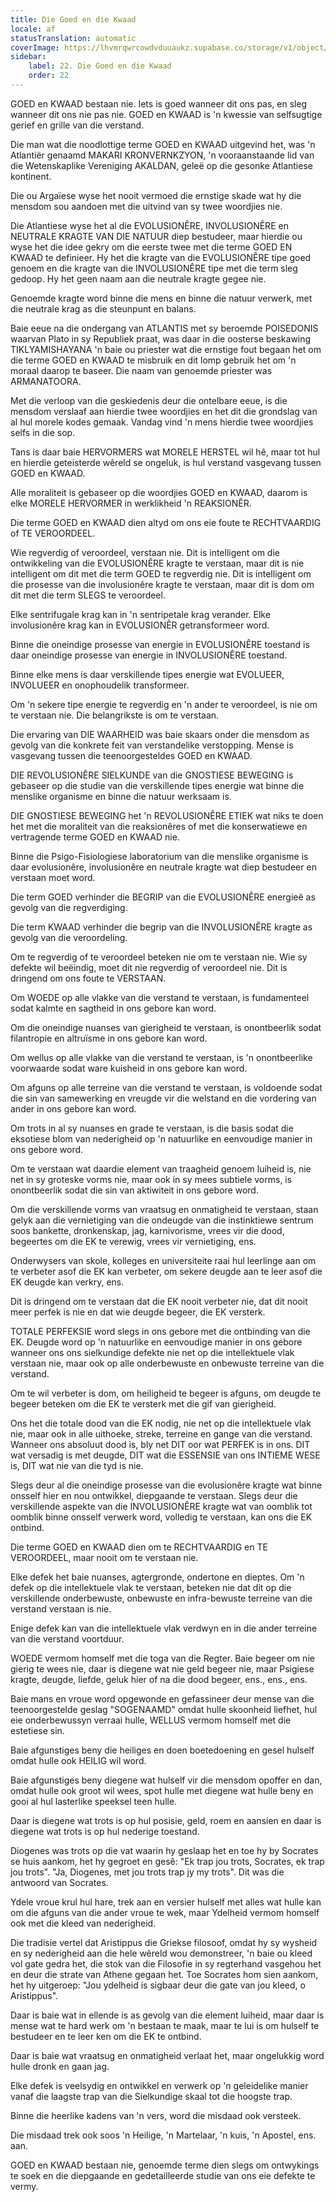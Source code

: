 ```yaml
---
title: Die Goed en die Kwaad
locale: af
statusTranslation: automatic
coverImage: https://lhvmrqwrcowdvduuaukz.supabase.co/storage/v1/object/public/strapi-uploads/small_cover-educacion-fundamental.webp-2d51a7828a2b1309555be27f7e2a61a0.webp
sidebar:
    label: 22. Die Goed en die Kwaad
    order: 22
---
```

GOED en KWAAD bestaan nie. Iets is goed wanneer dit ons pas, en sleg wanneer dit ons nie pas nie. GOED en KWAAD is 'n kwessie van selfsugtige gerief en grille van die verstand.

Die man wat die noodlottige terme GOED en KWAAD uitgevind het, was 'n Atlantiër genaamd MAKARI KRONVERNKZYON, 'n vooraanstaande lid van die Wetenskaplike Vereniging AKALDAN, geleë op die gesonke Atlantiese kontinent.

Die ou Argaïese wyse het nooit vermoed die ernstige skade wat hy die mensdom sou aandoen met die uitvind van sy twee woordjies nie.

Die Atlantiese wyse het al die EVOLUSIONÊRE, INVOLUSIONÊRE en NEUTRALE KRAGTE VAN DIE NATUUR diep bestudeer, maar hierdie ou wyse het die idee gekry om die eerste twee met die terme GOED EN KWAAD te definieer. Hy het die kragte van die EVOLUSIONÊRE tipe goed genoem en die kragte van die INVOLUSIONÊRE tipe met die term sleg gedoop. Hy het geen naam aan die neutrale kragte gegee nie.

Genoemde kragte word binne die mens en binne die natuur verwerk, met die neutrale krag as die steunpunt en balans.

Baie eeue na die ondergang van ATLANTIS met sy beroemde POISEDONIS waarvan Plato in sy Republiek praat, was daar in die oosterse beskawing TIKLYAMISHAYANA 'n baie ou priester wat die ernstige fout begaan het om die terme GOED en KWAAD te misbruik en dit lomp gebruik het om 'n moraal daarop te baseer. Die naam van genoemde priester was ARMANATOORA.

Met die verloop van die geskiedenis deur die ontelbare eeue, is die mensdom verslaaf aan hierdie twee woordjies en het dit die grondslag van al hul morele kodes gemaak. Vandag vind 'n mens hierdie twee woordjies selfs in die sop.

Tans is daar baie HERVORMERS wat MORELE HERSTEL wil hê, maar tot hul en hierdie geteisterde wêreld se ongeluk, is hul verstand vasgevang tussen GOED en KWAAD.

Alle moraliteit is gebaseer op die woordjies GOED en KWAAD, daarom is elke MORELE HERVORMER in werklikheid 'n REAKSIONÊR.

Die terme GOED en KWAAD dien altyd om ons eie foute te RECHTVAARDIG of TE VEROORDEEL.

Wie regverdig of veroordeel, verstaan nie. Dit is intelligent om die ontwikkeling van die EVOLUSIONÊRE kragte te verstaan, maar dit is nie intelligent om dit met die term GOED te regverdig nie. Dit is intelligent om die prosesse van die involusionêre kragte te verstaan, maar dit is dom om dit met die term SLEGS te veroordeel.

Elke sentrifugale krag kan in 'n sentripetale krag verander. Elke involusionêre krag kan in EVOLUSIONÊR getransformeer word.

Binne die oneindige prosesse van energie in EVOLUSIONÊRE toestand is daar oneindige prosesse van energie in INVOLUSIONÊRE toestand.

Binne elke mens is daar verskillende tipes energie wat EVOLUEER, INVOLUEER en onophoudelik transformeer.

Om 'n sekere tipe energie te regverdig en 'n ander te veroordeel, is nie om te verstaan nie. Die belangrikste is om te verstaan.

Die ervaring van DIE WAARHEID was baie skaars onder die mensdom as gevolg van die konkrete feit van verstandelike verstopping. Mense is vasgevang tussen die teenoorgesteldes GOED en KWAAD.

DIE REVOLUSIONÊRE SIELKUNDE van die GNOSTIESE BEWEGING is gebaseer op die studie van die verskillende tipes energie wat binne die menslike organisme en binne die natuur werksaam is.

DIE GNOSTIESE BEWEGING het 'n REVOLUSIONÊRE ETIEK wat niks te doen het met die moraliteit van die reaksionêres of met die konserwatiewe en vertragende terme GOED en KWAAD nie.

Binne die Psigo-Fisiologiese laboratorium van die menslike organisme is daar evolusionêre, involusionêre en neutrale kragte wat diep bestudeer en verstaan moet word.

Die term GOED verhinder die BEGRIP van die EVOLUSIONÊRE energieë as gevolg van die regverdiging.

Die term KWAAD verhinder die begrip van die INVOLUSIONÊRE kragte as gevolg van die veroordeling.

Om te regverdig of te veroordeel beteken nie om te verstaan nie. Wie sy defekte wil beëindig, moet dit nie regverdig of veroordeel nie. Dit is dringend om ons foute te VERSTAAN.

Om WOEDE op alle vlakke van die verstand te verstaan, is fundamenteel sodat kalmte en sagtheid in ons gebore kan word.

Om die oneindige nuanses van gierigheid te verstaan, is onontbeerlik sodat filantropie en altruïsme in ons gebore kan word.

Om wellus op alle vlakke van die verstand te verstaan, is 'n onontbeerlike voorwaarde sodat ware kuisheid in ons gebore kan word.

Om afguns op alle terreine van die verstand te verstaan, is voldoende sodat die sin van samewerking en vreugde vir die welstand en die vordering van ander in ons gebore kan word.

Om trots in al sy nuanses en grade te verstaan, is die basis sodat die eksotiese blom van nederigheid op 'n natuurlike en eenvoudige manier in ons gebore word.

Om te verstaan wat daardie element van traagheid genoem luiheid is, nie net in sy groteske vorms nie, maar ook in sy mees subtiele vorms, is onontbeerlik sodat die sin van aktiwiteit in ons gebore word.

Om die verskillende vorms van vraatsug en onmatigheid te verstaan, staan gelyk aan die vernietiging van die ondeugde van die instinktiewe sentrum soos bankette, dronkenskap, jag, karnivorisme, vrees vir die dood, begeertes om die EK te verewig, vrees vir vernietiging, ens.

Onderwysers van skole, kolleges en universiteite raai hul leerlinge aan om te verbeter asof die EK kan verbeter, om sekere deugde aan te leer asof die EK deugde kan verkry, ens.

Dit is dringend om te verstaan dat die EK nooit verbeter nie, dat dit nooit meer perfek is nie en dat wie deugde begeer, die EK versterk.

TOTALE PERFEKSIE word slegs in ons gebore met die ontbinding van die EK. Deugde word op 'n natuurlike en eenvoudige manier in ons gebore wanneer ons ons sielkundige defekte nie net op die intellektuele vlak verstaan nie, maar ook op alle onderbewuste en onbewuste terreine van die verstand.

Om te wil verbeter is dom, om heiligheid te begeer is afguns, om deugde te begeer beteken om die EK te versterk met die gif van gierigheid.

Ons het die totale dood van die EK nodig, nie net op die intellektuele vlak nie, maar ook in alle uithoeke, streke, terreine en gange van die verstand. Wanneer ons absoluut dood is, bly net DIT oor wat PERFEK is in ons. DIT wat versadig is met deugde, DIT wat die ESSENSIE van ons INTIEME WESE is, DIT wat nie van die tyd is nie.

Slegs deur al die oneindige prosesse van die evolusionêre kragte wat binne onsself hier en nou ontwikkel, diepgaande te verstaan. Slegs deur die verskillende aspekte van die INVOLUSIONÊRE kragte wat van oomblik tot oomblik binne onsself verwerk word, volledig te verstaan, kan ons die EK ontbind.

Die terme GOED en KWAAD dien om te RECHTVAARDIG en TE VEROORDEEL, maar nooit om te verstaan nie.

Elke defek het baie nuanses, agtergronde, ondertone en dieptes. Om 'n defek op die intellektuele vlak te verstaan, beteken nie dat dit op die verskillende onderbewuste, onbewuste en infra-bewuste terreine van die verstand verstaan is nie.

Enige defek kan van die intellektuele vlak verdwyn en in die ander terreine van die verstand voortduur.

WOEDE vermom homself met die toga van die Regter. Baie begeer om nie gierig te wees nie, daar is diegene wat nie geld begeer nie, maar Psigiese kragte, deugde, liefde, geluk hier of na die dood begeer, ens., ens., ens.

Baie mans en vroue word opgewonde en gefassineer deur mense van die teenoorgestelde geslag "SOGENAAMD" omdat hulle skoonheid liefhet, hul eie onderbewussyn verraai hulle, WELLUS vermom homself met die estetiese sin.

Baie afgunstiges beny die heiliges en doen boetedoening en gesel hulself omdat hulle ook HEILIG wil word.

Baie afgunstiges beny diegene wat hulself vir die mensdom opoffer en dan, omdat hulle ook groot wil wees, spot hulle met diegene wat hulle beny en gooi al hul lasterlike speeksel teen hulle.

Daar is diegene wat trots is op hul posisie, geld, roem en aansien en daar is diegene wat trots is op hul nederige toestand.

Diogenes was trots op die vat waarin hy geslaap het en toe hy by Socrates se huis aankom, het hy gegroet en gesê: "Ek trap jou trots, Socrates, ek trap jou trots". "Ja, Diogenes, met jou trots trap jy my trots". Dit was die antwoord van Socrates.

Ydele vroue krul hul hare, trek aan en versier hulself met alles wat hulle kan om die afguns van die ander vroue te wek, maar Ydelheid vermom homself ook met die kleed van nederigheid.

Die tradisie vertel dat Aristippus die Griekse filosoof, omdat hy sy wysheid en sy nederigheid aan die hele wêreld wou demonstreer, 'n baie ou kleed vol gate gedra het, die stok van die Filosofie in sy regterhand vasgehou het en deur die strate van Athene gegaan het. Toe Socrates hom sien aankom, het hy uitgeroep: "Jou ydelheid is sigbaar deur die gate van jou kleed, o Aristippus".

Daar is baie wat in ellende is as gevolg van die element luiheid, maar daar is mense wat te hard werk om 'n bestaan te maak, maar te lui is om hulself te bestudeer en te leer ken om die EK te ontbind.

Daar is baie wat vraatsug en onmatigheid verlaat het, maar ongelukkig word hulle dronk en gaan jag.

Elke defek is veelsydig en ontwikkel en verwerk op 'n geleidelike manier vanaf die laagste trap van die Sielkundige skaal tot die hoogste trap.

Binne die heerlike kadens van 'n vers, word die misdaad ook versteek.

Die misdaad trek ook soos 'n Heilige, 'n Martelaar, 'n kuis, 'n Apostel, ens. aan.

GOED en KWAAD bestaan nie, genoemde terme dien slegs om ontwykings te soek en die diepgaande en gedetailleerde studie van ons eie defekte te vermy.

